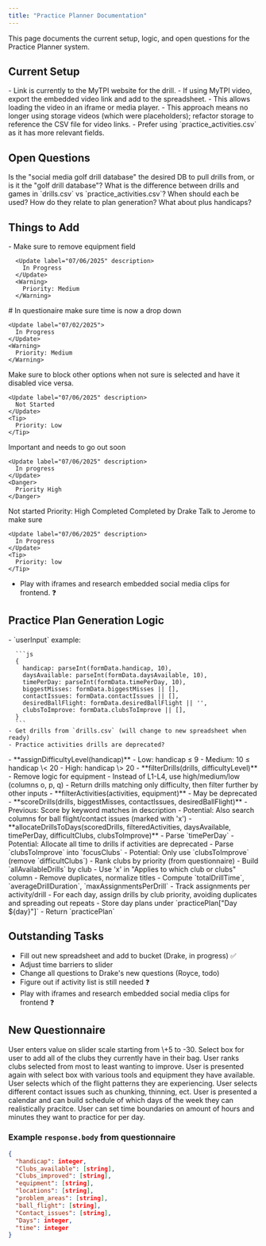 ```yaml
---
title: "Practice Planner Documentation"
---
```



<Info>
  This page documents the current setup, logic, and open questions for the
  Practice Planner system.
</Info>

## <Icon icon="table-layout" size={24} />  Current Setup

<Steps>
  <Step title="**Videos** are pulled from storage `drills/foldername`">
    
  </Step>
  <Step title="Google Sheet contains title, description, and link:`">
    - Link is currently to the MyTPI website for the drill.
    - If using MyTPI video, export the embedded video link and add to the spreadsheet.
    - This allows loading the video in an iframe or media player.
    - This approach means no longer using storage videos (which were placeholders); refactor storage to reference the CSV file for video links.
  </Step>
  <Step title="If the drill does not exist in `practice_activities.csv`, fetch from `drills.csv` and label golf areas as 'off the tee'">
    - Prefer using `practice_activities.csv` as it has more relevant fields.
  </Step>
  <Step title="Saved practice plans are stored as a document in a subcollection under the user's document.">
    
  </Step>
</Steps>

## <Icon icon="question" size={24} /> Open Questions

<Info>
  Is the "social media golf drill database" the desired DB to pull drills from, or is it the "golf drill database"?
</Info>

<Info>
  What is the difference between drills and games in `drills.csv` vs `practice_activities.csv`?
</Info>

<Info>
  When should each be used? How do they relate to plan generation?
</Info>

<Info>
  What about plus handicaps?
</Info>

## <Icon icon="check" size={28} />  Things to Add

<CardGroup cols={2}>
  <Card title="Remove equipment field. " icon="exclamation">
    - Make sure to remove equipment field

      <Update label="07/06/2025" description>
        In Progress
      </Update>
      <Warning>
        Priority: Medium
      </Warning>
  </Card>
  <Card title="Dropdown for time available." icon="exclamation">
    # In questionaire make sure time is now a drop down

    <Update label="07/02/2025">
      In Progress
    </Update>
    <Warning>
      Priority: Medium
    </Warning>
  </Card>
  <Card title="Can't click 'not sure' if others are selected." icon="exclamation">
    Make sure to block other options when not sure is selected and have it disabled vice versa.

    <Update label="07/06/2025" description>
      Not Started
    </Update>
    <Tip>
      Priority: Low
    </Tip>
  </Card>
  <Card title="Adjust time barriers to a slider from 30 minutes to 5 hours." icon="exclamation">
    Important and needs to go out soon

    <Update label="07/06/2025" description>
      In progress
    </Update>
    <Danger>
      Priority High
    </Danger>
  </Card>
  <Card title="Talk to Jerome about question 7 and fix boxes to match CSV." icon="exclamation">
    <Update label="07/06/2025" description>
      Not started
    </Update>
    <Danger>
      Priority: High
    </Danger>
  </Card>
  <Card title="Mobile responsiveness." icon="exclamation">
    <Update label="07/06/2025" description>
      Completed
    </Update>
    <Check>
      Completed by Drake
    </Check>
  </Card>
  <Card title="Figure out if activity list is still needed. " icon="exclamation">
    Talk to Jerome to make sure

    <Update label="07/06/2025" description>
      In Progress
    </Update>
    <Tip>
      Priority: low
    </Tip>
  </Card>
</CardGroup>

- Play with iframes and research embedded social media clips for frontend. ❓

## <Icon icon="lightbulb-exclamation" size={24} /> Practice Plan Generation Logic

<Steps>
  <Step title="generatePracticePlan(userInput)">
    - `userInput` example:

      ```js
      {
        handicap: parseInt(formData.handicap, 10),
        daysAvailable: parseInt(formData.daysAvailable, 10),
        timePerDay: parseInt(formData.timePerDay, 10),
        biggestMisses: formData.biggestMisses || [],
        contactIssues: formData.contactIssues || [],
        desiredBallFlight: formData.desiredBallFlight || '',
        clubsToImprove: formData.clubsToImprove || [],
      }
      ```
    - Get drills from `drills.csv` (will change to new spreadsheet when ready)
    - Practice activities drills are deprecated?
  </Step>
  <Step title="generatePracticePlanLogic(userInput, drills, practiceActivities?)">
    - **assignDifficultyLevel(handicap)**
      - Low: handicap ≤ 9
      - Medium: 10 ≤ handicap \< 20
      - High: handicap \> 20
    - **filterDrills(drills, difficultyLevel)**
      - Remove logic for equipment
      - Instead of L1-L4, use high/medium/low (columns o, p, q)
      - Return drills matching only difficulty, then filter further by other inputs
    - **filterActivities(activities, equipment)**
      - May be deprecated
    - **scoreDrills(drills, biggestMisses, contactIssues, desiredBallFlight)**
      - Previous: Score by keyword matches in description
      - Potential: Also search columns for ball flight/contact issues (marked with 'x')
    - **allocateDrillsToDays(scoredDrills, filteredActivities, daysAvailable, timePerDay, difficultClubs, clubsToImprove)**
      - Parse `timePerDay`
        - Potential: Allocate all time to drills if activities are deprecated
      - Parse `clubsToImprove` into `focusClubs`
        - Potential: Only use `clubsToImprove` (remove `difficultClubs`)
      - Rank clubs by priority (from questionnaire)
      - Build `allAvailableDrills` by club
        - Use 'x' in "Applies to which club or clubs" column
        - Remove duplicates, normalize titles
      - Compute `totalDrillTime`, `averageDrillDuration`, `maxAssignmentsPerDrill`
      - Track assignments per activity/drill
      - For each day, assign drills by club priority, avoiding duplicates and spreading out repeats
      - Store day plans under `practicePlan["Day ${day}"]`
      - Return `practicePlan`
  </Step>
</Steps>

## Outstanding Tasks

- Fill out new spreadsheet and add to bucket (Drake, in progress) ✅
- Adjust time barriers to slider
- Change all questions to Drake's new questions (Royce, todo)
- Figure out if activity list is still needed ❓
- Play with iframes and research embedded social media clips for frontend ❓

## New Questionnaire

<AccordionGroup>
  <Accordion title="What is your current handicap? " icon="hashtag">
    <Info>
      User enters value on slider scale starting from \+5 to -30.
    </Info>
  </Accordion>
  <Accordion title="Which clubs do you have available?" icon="golf-club">
    <Info>
      Select box for user to add all of the clubs they currently have in their bag.
    </Info>
  </Accordion>
  <Accordion title="Which clubs do you want to improve the most? " icon="ranking-star">
    <Info>
      User ranks clubs selected from most to least wanting to improve.
    </Info>
  </Accordion>
  <Accordion title="Which equipment items do you have available? " icon="screwdriver-wrench">
    <Info>
      User is presented again with select box with various tools and equipment they have available.
    </Info>
  </Accordion>
  <Accordion title="What ball flight issues are you experiencing? " icon="plane-circle-xmark">
    <Info>
      User selects which of the flight patterns they are experiencing.
    </Info>
  </Accordion>
  <Accordion title="What contact issues are you experiencing?" icon="golf-ball-tee">
    <Info>
      User selects different contact issues such as chunking, thinning, ect.
    </Info>
  </Accordion>
  <Accordion title="How many days per week can you practice? " icon="calendar">
    <Info>
      User is presented a calendar and can build schedule of which days of the week they can realistically pracitce.
    </Info>
  </Accordion>
  <Accordion title="How much time can you practice each day" icon="clock">
    <Info>
      User can set time boundaries on amount of hours and minutes they want to practice for per day.
    </Info>
  </Accordion>
</AccordionGroup>

### Example `response.body` from questionnaire

```json
{
  "handicap": integer,
  "Clubs_available": [string],
  "Clubs_improved": [string],
  "equipment": [string],
  "locations": [string],
  "problem_areas": [string],
  "ball_flight": [string],
  "Contact_issues": [string],
  "Days": integer,
  "time": integer
}
```